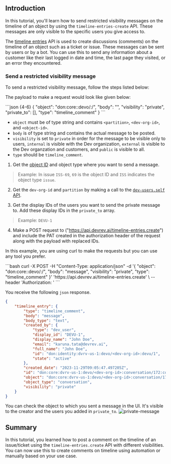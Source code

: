 ## Introduction

In this tutorial, you'll learn how to send restricted visibility messages on the timeline of an object by using the `timeline-entries-create` API. These messages are only visible to the specific users you give access to.

The [timeline entries](/api-reference/timeline-entries/create) API is used to create discussions (comments) on the timeline of an object such as a ticket or issue. These messages can be sent by users or by a bot.
You can use this to send any information about a customer like their last logged in date and time, the last page they visited, or an error they encountered.

### Send a restricted visibility message

To send a restricted visibility message, follow the steps listed below:

The payload to make a request would look like given below: 

<CodeBlock title="Payload">
```json {4-6}
    {
        "object": "don:core:<partition>:devo/<dev-org-id>:<object-type>/<object-id>",
        "body": "<private message to post on timeline>",
        "visibility": "private",
        "private_to": [<list of user IDs>],
        "type": "timeline_comment"
    }
``` 
</CodeBlock>

* `object` must be of type string and contains `<partition>`, `<dev-org-id>`, and `<object-id>`.
* `body` is of type string and contains the actual message to be posted.
* `visibility` is set to `private` in order for the message to be visible only to users, `internal` is visible with the Dev organization, `external` is visible to the Dev organzation and customers, and `public` is visible to all. 
* `type` should be `timeline_comment`.

1. Get the [object ID](/api-reference/getting-started) and object type where you want to send a message.

> Example: In issue `ISS-69`, `69` is the object ID and `ISS` indicates the object type `issue`.

2. Get the `dev-org-id` and `partition` by making a call to the [`dev-users.self` API](/api-reference/getting-started#send-your-first-api-request).

3. Get the display IDs of the users you want to send the private message to. Add these display IDs in the `private_to` array.

> Example: `DEVU-1`

4. Make a POST request to ("https://api.devrev.ai/timeline-entries.create") and include the PAT created in the authorization header of the request along with the payload with replaced IDs.

In this example, you are using curl to make the requests but you can use any tool you prefer.

<CodeBlock title="Request">
```bash
curl -X POST -H "Content-Type: application/json" -d 
'{
    "object": "don:core:<partition>:devo/<dev-org-id>:<object-type>/<object-id>",
    "body": "message",
    "visibility": "private",
    "type": "timeline_comment"
}' 
'https://api.devrev.ai/timeline-entries.create' \
--header 'Authorization: <PAT>'
```
</CodeBlock>

You receive the following `json` response.

```json {19}
{
    "timeline_entry": {
        "type": "timeline_comment",
        "body": "message",
        "body_type": "text",
        "created_by": {
            "type": "dev_user",
            "display_id": "DEVU-1",
            "display_name": "John Doe",
            "email": "karuna.tata@devrev.ai",
            "full_name": "John Doe",
            "id": "don:identity:dvrv-us-1:devo/<dev-org-id>:devu/1",
            "state": "active"
        },
        "created_date": "2023-11-29T09:05:47.497205Z",
        "id": "don:core:dvrv-us-1:devo/<dev-org-id>:conversation/172:comment/xqsvvdwvt6hjw",
        "object": "don:core:dvrv-us-1:devo/<dev-org-id>:conversation/172",
        "object_type": "conversation",
        "visibility": "private"
    }
}
```

You can check the object to which you sent a message in the UI. It's visible to the creator and the users you added in `private_to`.
![private-message](https://github.com/community/community/assets/74637789/52b40f71-6a6f-4022-8ea6-fc912f714480)

## Summary

In this tutorial, you learned how to post a comment on the timeline of an issue/ticket using the `timeline-entries.create` API with different visibilities. You can now use this to create comments on timeline using automation or manually based on your use case.